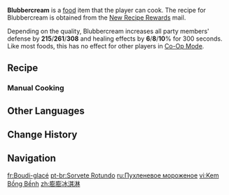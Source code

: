 {{Food Infobox
|id              = 108685
|description     = Aqua-blue ice cream.
|desc_suspicious = The large chunks of sea salt ambushed your taste buds, causing you to blank out... By the time you mustered up the valor to try again, the dessert had melted into more of a milkshake...
|desc_basic      = The best way to while away a sweltering day is by enjoying some refreshing ice cream. It chills the body and cools the soul, giving one a feeling akin to having leaped into the sea, all worries dissipating as the heat flees your mouth, leaving naught but pure joy.
|desc_delicious  = The likeness of the earnest, adorable Blubberbeast printed on the cup adds a humorous touch, and the buttery creaminess is interwoven with a light, silken saltiness. It is as if your senses, too, have been invited to embark on an unforgettable undersea odyssey &mdash; one that you hope shall never end!
|type            = DEF-Boosting Dishes
|effectType      = DEF Up
|effect          = Increases all party members' DEF by (var1) and healing effects by (var2)% for 300s.
|eff_att1        = DEF
|eff_att2        = Healing Improvement
|eff_suspicious1 = 215 
|eff_suspicious2 = 6
|eff_basic1      = 261
|eff_basic2      = 8
|eff_delicious1  = 308
|eff_delicious2  = 10
|quality         = 4
|region          = 
|variant         = 
|recipe          = [[Mail/New Recipe Rewards (2024-07-18)|New Recipe Rewards]] Mail
|event           = New Recipe Rewards (2024-07-18)
|recipe_event    = yes
}}
'''Blubbercream''' is a [[food]] item that the player can cook. The recipe for Blubbercream is obtained from the [[Mail/New Recipe Rewards (2024-07-18)|New Recipe Rewards]] mail.

Depending on the quality, Blubbercream increases all party members' defense by '''215'''/'''261'''/'''308''' and healing effects by '''6'''/'''8'''/'''10'''% for 300 seconds. Like most foods, this has no effect for other players in [[Co-Op Mode]].

==Recipe==
{{Recipe
|type = Cooking
|Milk = 4
|Sugar = 4
|Salt = 2
|Cream = 2
|sort = Milk;Sugar;Salt;Cream
}}

===Manual Cooking===
{{Manual Cooking}}

==Other Languages==
{{Other Languages
|en       = Blubbercream
|zhs      = 膨膨冰淇淋
|zhs_rm   = Péngpéng Bīngqílín
|zht      = 膨膨冰淇淋
|zht_rm   = Péngpéng Bīngqílín
|zh_tl    = Bloat-Bloat Ice Cream
|ja       = プクプクアイスクリーム
|ja_rm    = Pukupuku Aisukuriimu
|ja_tl    = Pudgy Ice Cream
|ko       = 탱탱 아이스크림
|ko_rm    = Taengtaeng Aiseukeurim
|ko_tl    = Bouncy Ice Cream
|es       = Helado abotorgado
|es_tl    = Bloated Ice Cream
|fr       = Boudi-glacé
|fr_tl    = Ice-Blubber
|ru       = Пухленевое мороженое
|ru_tl    = {{Lex|Blubber|ru}} Ice Cream
|th       = Blubbercream
|vi       = Kem Bồng Bềnh
|vi_tl    = 
|de       = Pummeleis
|de_tl    = Chubby Ice Cream
|id       = Blubbercream
|pt       = Sorvete Rotundo
|pt_tl    = 
|tr       = Tomdurma
|tr_tl    = 
|it       = Blobbocrema
|it_tl    = 
}}

==Change History==
{{Change History|4.8}}

==Navigation==
{{Food Navbox|Event-Exclusive Dishes}}

[[fr:Boudi-glacé]]
[[pt-br:Sorvete Rotundo]]
[[ru:Пухленевое мороженое]]
[[vi:Kem Bồng Bềnh]]
[[zh:膨膨冰淇淋]]